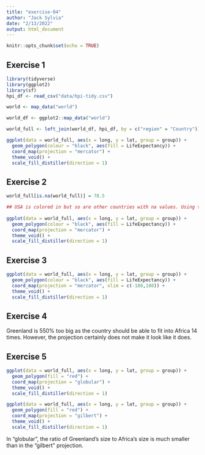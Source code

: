 ```yaml
---
title: "exercise-04"
author: "Jack Sylvia"
date: "2/13/2022"
output: html_document
---
```


```r
knitr::opts_chunk$set(echo = TRUE)
```

## Exercise 1

```r
library(tidyverse)
library(ggplot2)
library(sf)
hpi_df <- read_csv("data/hpi-tidy.csv")
```

```r
world <- map_data("world")

world_df <- ggplot2::map_data("world")

world_full <- left_join(world_df, hpi_df, by = c("region" = "Country"))

ggplot(data = world_full, aes(x = long, y = lat, group = group)) +
  geom_polygon(colour = "black", aes(fill = LifeExpectancy)) +
  coord_map(projection = "mercator") +
  theme_void() +
  scale_fill_distiller(direction = 1)
```


## Exercise 2

```r
world_full[is.na(world_full)] = 78.5

## USA is colored in but so are other countries with na values. Using this method even though it is incorrect bc I could not figure out correct way.
  
ggplot(data = world_full, aes(x = long, y = lat, group = group)) +
  geom_polygon(colour = "black", aes(fill = LifeExpectancy)) +
  coord_map(projection = "mercator") +
  theme_void() +
  scale_fill_distiller(direction = 1)
```


## Exercise 3

```r
ggplot(data = world_full, aes(x = long, y = lat, group = group)) +
  geom_polygon(colour = "black", aes(fill = LifeExpectancy)) +
  coord_map(projection = "mercator", xlim = c(-180,180)) +
  theme_void() +
  scale_fill_distiller(direction = 1)
```


## Exercise 4

Greenland is 550% too big as the country should be able to fit into Africa 14 times. However, the projection certainly does not make it look like it does. 

## Exercise 5

```r
ggplot(data = world_full, aes(x = long, y = lat, group = group)) +
  geom_polygon(fill = "red") +
  coord_map(projection = "globular") +
  theme_void() +
  scale_fill_distiller(direction = 1)

ggplot(data = world_full, aes(x = long, y = lat, group = group)) +
  geom_polygon(fill = "red") +
  coord_map(projection = "gilbert") +
  theme_void() +
  scale_fill_distiller(direction = 1)

```

In "globular", the ratio of Greenland's size to Africa's size is much smaller than in the "gilbert" projection.
